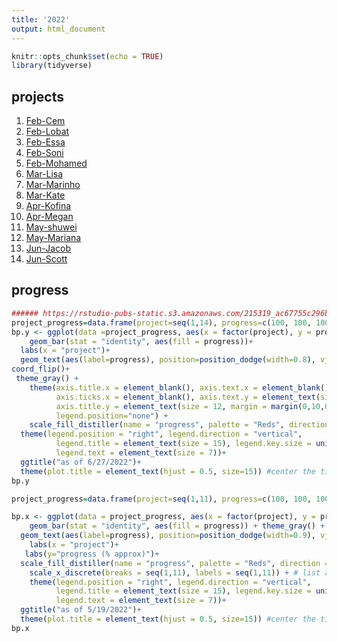 ```yaml
---
title: '2022'
output: html_document
---
```


```r
knitr::opts_chunk$set(echo = TRUE)
library(tidyverse)
```

## projects 


1. [Feb-Cem](2022_Feb.html)
2. [Feb-Lobat](2022_Feb2.html)
3. [Feb-Essa](2022_Feb3.html)
4. [Feb-Soni](2022_Feb4.html)
5. [Feb-Mohamed](2022_Feb5_Lauren.html)
6. [Mar-Lisa](2022_Mar1_Lisa.html)
7. [Mar-Marinho](2022_Mar2.html)
8. [Mar-Kate](2022_Mar3_kate.html)
9. [Apr-Kofina](2022_Apr1_Kofina.html)
10. [Apr-Megan](2022_Apr2_Megan.html)
11. [May-shuwei](2022_May1_Shuwei.html)
12. [May-Mariana](2022_May2_Mariana.html)
13. [Jun-Jacob](2022_Jun1_Jacob.html)
14. [Jun-Scott](2022_Jun2_Scott.html)

##  progress 


```r
###### https://rstudio-pubs-static.s3.amazonaws.com/215319_ac67755c296b441dac7b24b48fc30156.html
project_progress=data.frame(project=seq(1,14), progress=c(100, 100, 100, 90, 100, 90, 100, 60, 100, 100, 100, 100,100,100))
bp.y <- ggplot(data =project_progress, aes(x = factor(project), y = progress)) + 
    geom_bar(stat = "identity", aes(fill = progress))+ 
  labs(x = "project")+
  geom_text(aes(label=progress), position=position_dodge(width=0.8), vjust=0.25, color="black")+  # add numbers over bars+
coord_flip()+ 
 theme_gray() +
    theme(axis.title.x = element_blank(), axis.text.x = element_blank(),
          axis.ticks.x = element_blank(), axis.text.y = element_text(size = 13), 
          axis.title.y = element_text(size = 12, margin = margin(0,10,0,0), angle =90 ), # this adjusts "project" on y axis 
          legend.position="none") + 
    scale_fill_distiller(name = "progress", palette = "Reds", direction = 1) + 
  theme(legend.position = "right", legend.direction = "vertical",
          legend.title = element_text(size = 15), legend.key.size = unit(1,"cm"),
          legend.text = element_text(size = 7))+
  ggtitle("as of 6/27/2022")+
  theme(plot.title = element_text(hjust = 0.5, size=15)) #center the title
bp.y
```


```r
project_progress=data.frame(project=seq(1,11), progress=c(100, 100, 100, 90, 50, 80, 100, 60, 60, 90, 70))

bp.x <- ggplot(data = project_progress, aes(x = factor(project), y = progress)) + 
    geom_bar(stat = "identity", aes(fill = progress)) + theme_gray() +
  geom_text(aes(label=progress), position=position_dodge(width=0.9), vjust=-0.25)+  # add numbers over bars+
    labs(x = "project")+
   labs(y="progress (% approx)")+
  scale_fill_distiller(name = "progress", palette = "Reds", direction = 1, na.value = "transparent") +
    scale_x_discrete(breaks = seq(1,11), labels = seq(1,11)) + # list all x labels 
    theme(legend.position = "right", legend.direction = "vertical",
          legend.title = element_text(size = 15), legend.key.size = unit(1,"cm"),
          legend.text = element_text(size = 7))+
  ggtitle("as of 5/19/2022")+
  theme(plot.title = element_text(hjust = 0.5, size=15)) #center the title 
bp.x
```






